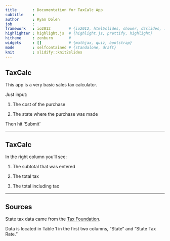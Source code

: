 ```yaml
---
title       : Documentation for TaxCalc App
subtitle    : 
author      : Ryan Dolen
job         : 
framework   : io2012        # {io2012, html5slides, shower, dzslides, ...}
highlighter : highlight.js  # {highlight.js, prettify, highlight}
hitheme     : zenburn       # 
widgets     : []            # {mathjax, quiz, bootstrap}
mode        : selfcontained # {standalone, draft}
knit        : slidify::knit2slides
---
```


## TaxCalc

This app is a very basic sales tax calculator.

Just input: 
  
1. The cost of the purchase  
  
2. The state where the purchase was made  
  
Then hit 'Submit'

---

## TaxCalc

In the right column you'll see:  
  
1. The subtotal that was entered  
  
2. The total tax  
  
3. The total including tax  

---

## Sources
 
State tax data came from the [Tax Foundation](http://taxfoundation.org/article/state-and-local-sales-tax-rates-2014).  
  
  
Data is located in Table 1 in the first two columns, "State" and "State Tax Rate."  
  



